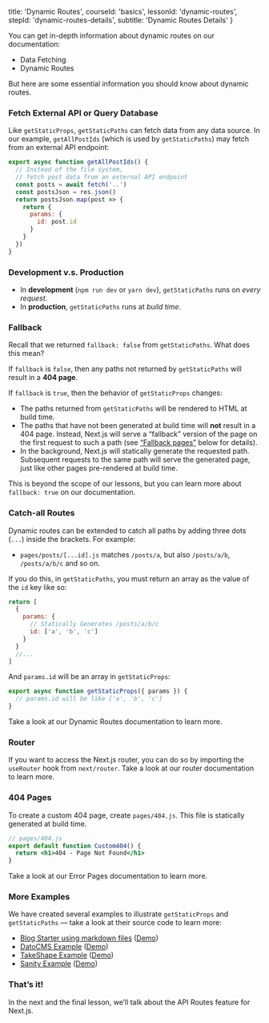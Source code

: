 
  title: 'Dynamic Routes',
  courseId: 'basics',
  lessonId: 'dynamic-routes',
  stepId: 'dynamic-routes-details',
  subtitle: 'Dynamic Routes Details'
}

You can get in-depth information about dynamic routes on our documentation:

- <Link href="/docs/[...slug]" as="/docs/basic-features/data-fetching">
    <a>Data Fetching</a>
  </Link>
- <Link href="/docs/[...slug]" as="/docs/routing/dynamic-routes">
    <a>Dynamic Routes</a>
  </Link>

But here are some essential information you should know about dynamic routes.

### Fetch External API or Query Database

Like `getStaticProps`, `getStaticPaths` can fetch data from any data source. In our example, `getAllPostIds` (which is used by `getStaticPaths`) may fetch from an external API endpoint:

```js
export async function getAllPostIds() {
  // Instead of the file system,
  // fetch post data from an external API endpoint
  const posts = await fetch('..')
  const postsJson = res.json()
  return postsJson.map(post => {
    return {
      params: {
        id: post.id
      }
    }
  })
}
```

### Development v.s. Production

- In **development** (`npm run dev` or `yarn dev`), `getStaticPaths` runs on _every request_.
- In **production**, `getStaticPaths` runs at _build time_.

### Fallback

Recall that we returned `fallback: false` from `getStaticPaths`. What does this mean?

If `fallback` is `false`, then any paths not returned by `getStaticPaths` will result in a **404 page**.

If `fallback` is `true`, then the behavior of `getStaticProps` changes:

- The paths returned from `getStaticPaths` will be rendered to HTML at build time.
- The paths that have not been generated at build time will **not** result in a 404 page. Instead, Next.js will serve a “fallback” version of the page on the first request to such a path (see [“Fallback pages”](#fallback-pages) below for details).
- In the background, Next.js will statically generate the requested path. Subsequent requests to the same path will serve the generated page, just like other pages pre-rendered at build time.

This is beyond the scope of our lessons, but you can learn more about `fallback: true` on <Link href="/docs/[...slug]" as="/docs/basic-features/data-fetching#fallback-pages"><a>our documentation</a></Link>.

### Catch-all Routes

Dynamic routes can be extended to catch all paths by adding three dots (`...`) inside the brackets. For example:

- `pages/posts/[...id].js` matches `/posts/a`, but also `/posts/a/b`, `/posts/a/b/c` and so on.

If you do this, in `getStaticPaths`, you must return an array as the value of the `id` key like so:

```js
return [
  {
    params: {
      // Statically Generates /posts/a/b/c
      id: ['a', 'b', 'c']
    }
  }
  //...
]
```

And `params.id` will be an array in `getStaticProps`:

```js
export async function getStaticProps({ params }) {
  // params.id will be like ['a', 'b', 'c']
}
```

Take a look at our <Link href="/docs/[...slug]" as="/docs/routing/dynamic-routes"><a>Dynamic Routes</a></Link> documentation to learn more.

### Router

If you want to access the Next.js router, you can do so by importing the `useRouter` hook from `next/router`. Take a look at our <Link href="/docs/[...slug]" as="/docs/routing/dynamic-routes"><a>router documentation</a></Link> to learn more.

### 404 Pages

To create a custom 404 page, create `pages/404.js`. This file is statically generated at build time.

```jsx
// pages/404.js
export default function Custom404() {
  return <h1>404 - Page Not Found</h1>
}
```

Take a look at our <Link href="/docs/[...slug]" as="/docs/advanced-features/custom-error-page#404-page"><a>Error Pages</a></Link> documentation to learn more.

### More Examples

We have created several examples to illustrate `getStaticProps` and `getStaticPaths` — take a look at their source code to learn more:

- [Blog Starter using markdown files](https://github.com/zeit/next.js/tree/canary/examples/blog-starter) ([Demo](https://next-blog-starter.now.sh/))
- [DatoCMS Example](https://github.com/zeit/next.js/tree/canary/examples/cms-datocms) ([Demo](https://next-blog-datocms.now.sh/))
- [TakeShape Example](https://github.com/zeit/next.js/tree/canary/examples/cms-takeshape) ([Demo](https://next-blog-takeshape.now.sh/))
- [Sanity Example](https://github.com/zeit/next.js/tree/canary/examples/cms-sanity) ([Demo](https://next-blog-sanity.now.sh/))

### That’s it!

In the next and the final lesson, we’ll talk about the API Routes feature for Next.js.

